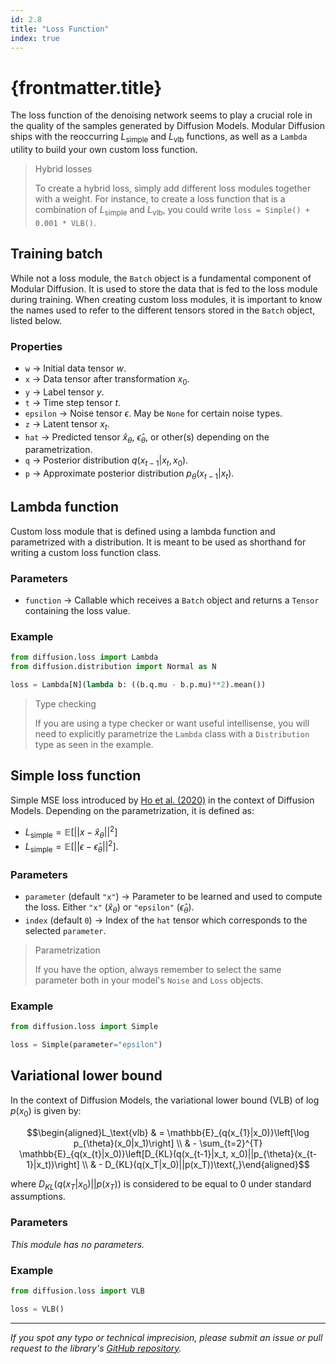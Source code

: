 ```yaml
---
id: 2.8
title: "Loss Function"
index: true
---
```


# {frontmatter.title}

The loss function of the denoising network seems to play a crucial role in the quality of the samples generated by Diffusion Models. Modular Diffusion ships with the reoccurring $L_\text{simple}$ and $L_\text{vlb}$ functions, as well as a `Lambda` utility to build your own custom loss function.

> Hybrid losses
>
> To create a hybrid loss, simply add different loss modules together with a weight. For instance, to create a loss function that is a combination of $L_\text{simple}$ and $L_\text{vlb}$, you could write `loss = Simple() + 0.001 * VLB()`.

## Training batch

While not a loss module, the `Batch` object is a fundamental component of Modular Diffusion. It is used to store the data that is fed to the loss module during training. When creating custom loss modules, it is important to know the names used to refer to the different tensors stored in the `Batch` object, listed below.

### Properties

- `w` -> Initial data tensor $w$.
- `x` -> Data tensor after transformation $x_0$.
- `y` -> Label tensor $y$.
- `t` -> Time step tensor $t$.
- `epsilon` -> Noise tensor $\epsilon$. May be `None` for certain noise types.
- `z` -> Latent tensor $x_t$.
- `hat` -> Predicted tensor $\hat{x}_\theta$, $\hat{\epsilon}_\theta$, or other(s) depending on the parametrization.
- `q` -> Posterior distribution $q(x_{t-1}|x_t, x_0)$.
- `p` -> Approximate posterior distribution $p_\theta(x_{t-1} | x_t)$.

## Lambda function

Custom loss module that is defined using a lambda function and parametrized with a distribution. It is meant to be used as shorthand for writing a custom loss function class.

### Parameters

- `function` -> Callable which receives a `Batch` object and returns a `Tensor` containing the loss value.

### Example

```python
from diffusion.loss import Lambda
from diffusion.distribution import Normal as N

loss = Lambda[N](lambda b: ((b.q.mu - b.p.mu)**2).mean())
```

> Type checking
>
> If you are using a type checker or want useful intellisense, you will need to explicitly parametrize the `Lambda` class with a `Distribution` type as seen in the example.

## Simple loss function

Simple MSE loss introduced by [Ho et al. (2020)](https://arxiv.org/abs/2006.11239) in the context of Diffusion Models. Depending on the parametrization, it is defined as:

- $L_\text{simple}=\mathbb{E}\left[\lvert\lvert x-\hat{x}_\theta\rvert\rvert^2\right]$
- $L_\text{simple}=\mathbb{E}\left[\lvert\lvert\epsilon-\hat{\epsilon}_\theta\rvert\rvert^2\right]$.

### Parameters

- `parameter` (default `"x"`) -> Parameter to be learned and used to compute the loss. Either `"x"` ($\hat{x}_\theta$) or `"epsilon"` ($\hat{\epsilon}_\theta$).
- `index` (default `0`) -> Index of the `hat` tensor which corresponds to the selected `parameter`.

> Parametrization
>
> If you have the option, always remember to select the same parameter both in your model's `Noise` and `Loss` objects.

### Example

```python
from diffusion.loss import Simple

loss = Simple(parameter="epsilon")
```

## Variational lower bound

In the context of Diffusion Models, the variational lower bound (VLB) of $\log p(x_0)$ is given by:

$$\begin{aligned}L_\text{vlb} & = \mathbb{E}_{q(x_{1}|x_0)}\left[\log p_{\theta}(x_0|x_1)\right] \\ & - \sum_{t=2}^{T} \mathbb{E}_{q(x_{t}|x_0)}\left[D_{KL}(q(x_{t-1}|x_t, x_0)||p_{\theta}(x_{t-1}|x_t))\right] \\ & - D_{KL}(q(x_T|x_0)||p(x_T))\text{,}\end{aligned}$$

where $D_{KL}(q(x_T|x_0)||p(x_T))$ is considered to be equal to 0 under standard assumptions.

### Parameters

*This module has no parameters.*

### Example

```python
from diffusion.loss import VLB

loss = VLB()
```

---

*If you spot any typo or technical imprecision, please submit an issue or pull request to the library's [GitHub repository](https://github.com/cabralpinto/modular-diffusion).*
